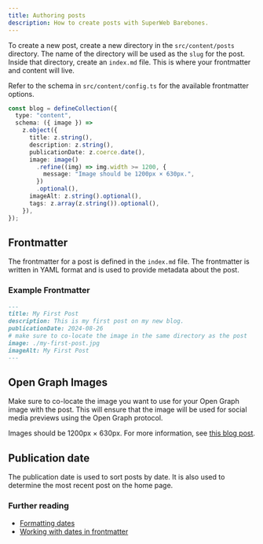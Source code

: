 ```yaml
---
title: Authoring posts
description: How to create posts with SuperWeb Barebones.
---
```


To create a new post, create a new directory in the `src/content/posts` directory. The name of the directory will be used as the `slug` for the post. Inside that directory, create an `index.md` file. This is where your frontmatter and content will live.

Refer to the schema in `src/content/config.ts` for the available frontmatter options.

```ts title="src/content/config.ts"
const blog = defineCollection({
  type: "content",
  schema: ({ image }) =>
    z.object({
      title: z.string(),
      description: z.string(),
      publicationDate: z.coerce.date(),
      image: image()
        .refine((img) => img.width >= 1200, {
          message: "Image should be 1200px × 630px.",
        })
        .optional(),
      imageAlt: z.string().optional(),
      tags: z.array(z.string()).optional(),
    }),
});
```

## Frontmatter

The frontmatter for a post is defined in the `index.md` file. The frontmatter is written in YAML format and is used to provide metadata about the post.

### Example Frontmatter

```md title="src/content/posts/my-first-post/index.md"
---
title: My First Post
description: This is my first post on my new blog.
publicationDate: 2024-08-26
# make sure to co-locate the image in the same directory as the post
image: ./my-first-post.jpg
imageAlt: My First Post
---
```

## Open Graph Images

Make sure to co-locate the image you want to use for your Open Graph image with the post. This will ensure that the image will be used for social media previews using the Open Graph protocol.

Images should be 1200px × 630px. For more information, see [this blog post](https://iamturns.com/open-graph-image-size/).

## Publication date

The publication date is used to sort posts by date. It is also used to determine the most recent post on the home page.

### Further reading

- [Formatting dates](/guides/format-date)
- [Working with dates in frontmatter](https://docs.astro.build/en/guides/content-collections/#working-with-dates-in-the-frontmatter)
